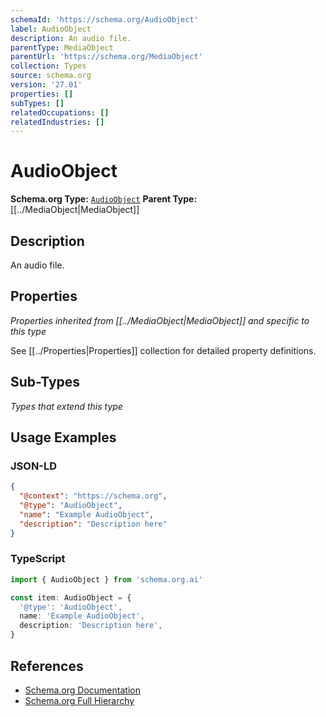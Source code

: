 ```yaml
---
schemaId: 'https://schema.org/AudioObject'
label: AudioObject
description: An audio file.
parentType: MediaObject
parentUrl: 'https://schema.org/MediaObject'
collection: Types
source: schema.org
version: '27.01'
properties: []
subTypes: []
relatedOccupations: []
relatedIndustries: []
---
```

# AudioObject

**Schema.org Type:** [`AudioObject`](https://schema.org/AudioObject)
**Parent Type:** [[../MediaObject|MediaObject]]

## Description

An audio file.

## Properties

*Properties inherited from [[../MediaObject|MediaObject]] and specific to this type*

See [[../Properties|Properties]] collection for detailed property definitions.

## Sub-Types

*Types that extend this type*

## Usage Examples

### JSON-LD

```json
{
  "@context": "https://schema.org",
  "@type": "AudioObject",
  "name": "Example AudioObject",
  "description": "Description here"
}
```

### TypeScript

```typescript
import { AudioObject } from 'schema.org.ai'

const item: AudioObject = {
  '@type': 'AudioObject',
  name: 'Example AudioObject',
  description: 'Description here',
}
```

## References

- [Schema.org Documentation](https://schema.org/AudioObject)
- [Schema.org Full Hierarchy](https://schema.org/docs/full.html)
